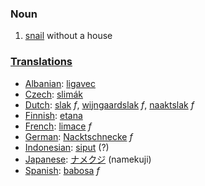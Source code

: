 ===Noun===
# [[snail]] without a house

===[[Translation]]s===
*[[Albanian]]: [[ligavec]]
*[[Czech]]: [[slimák]]
*[[Dutch]]: [[slak]] ''f'', [[wijngaardslak]] ''f'', [[naaktslak]] ''f''
*[[Finnish]]: [[etana]]
*[[French]]: [[limace]] ''f''
*[[German]]: [[Nacktschnecke]] ''f''
*[[Indonesian]]: [[siput]] (?)
*[[Japanese]]: [[ナメクジ]] (namekuji)
*[[Spanish]]: [[babosa]] ''f''
